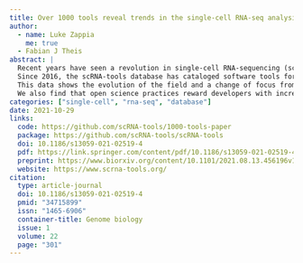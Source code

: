 ```yaml
---
title: Over 1000 tools reveal trends in the single-cell RNA-seq analysis landscape
author:
  - name: Luke Zappia
    me: true
  - Fabian J Theis
abstract: |
  Recent years have seen a revolution in single-cell RNA-sequencing (scRNA-seq) technologies, datasets, and analysis methods.
  Since 2016, the scRNA-tools database has cataloged software tools for analyzing scRNA-seq data. With the number of tools in the database passing 1000, we provide an update on the state of the project and the field.
  This data shows the evolution of the field and a change of focus from ordering cells on continuous trajectories to integrating multiple samples and making use of reference datasets.
  We also find that open science practices reward developers with increased recognition and help accelerate the field.
categories: ["single-cell", "rna-seq", "database"]
date: 2021-10-29
links:
  code: https://github.com/scRNA-tools/1000-tools-paper
  package: https://github.com/scRNA-tools/scRNA-tools
  doi: 10.1186/s13059-021-02519-4
  pdf: https://link.springer.com/content/pdf/10.1186/s13059-021-02519-4.pdf
  preprint: https://www.biorxiv.org/content/10.1101/2021.08.13.456196v1
  website: https://www.scrna-tools.org/
citation:
  type: article-journal
  doi: 10.1186/s13059-021-02519-4
  pmid: "34715899"
  issn: "1465-6906"
  container-title: Genome biology
  issue: 1
  volume: 22
  page: "301"
---
```

